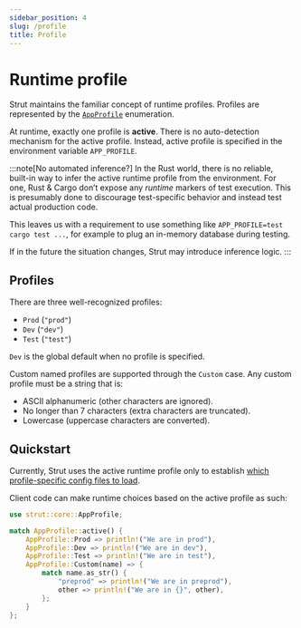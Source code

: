 ```yaml
---
sidebar_position: 4
slug: /profile
title: Profile
---
```


# Runtime profile

[docs-config-file-naming-convention]: /docs/config#file-naming-convention

[docs-rs-strut-app-profile]: https://docs.rs/strut-core/latest/strut_core/enum.AppProfile.html

Strut maintains the familiar concept of runtime profiles.
Profiles are represented by the [`AppProfile`][docs-rs-strut-app-profile] enumeration.

At runtime, exactly one profile is **active**.
There is no auto-detection mechanism for the active profile.
Instead, active profile is specified in the environment variable `APP_PROFILE`.

:::note[No automated inference?]
In the Rust world, there is no reliable, built-in way to infer the active runtime profile from the environment.
For one, Rust & Cargo don’t expose any _runtime_ markers of test execution.
This is presumably done to discourage test-specific behavior and instead test actual production code.

This leaves us with a requirement to use something like `APP_PROFILE=test cargo test ...`, for example to plug an in-memory database during testing.

If in the future the situation changes, Strut may introduce inference logic.
:::

## Profiles

There are three well-recognized profiles:

- `Prod` (`"prod"`)
- `Dev` (`"dev"`)
- `Test` (`"test"`)

`Dev` is the global default when no profile is specified.

Custom named profiles are supported through the `Custom` case.
Any custom profile must be a string that is:

- ASCII alphanumeric (other characters are ignored).
- No longer than 7 characters (extra characters are truncated).
- Lowercase (uppercase characters are converted).

## Quickstart

Currently, Strut uses the active runtime profile only to establish [which profile-specific config files to load][docs-config-file-naming-convention].

Client code can make runtime choices based on the active profile as such:

```rust
use strut::core::AppProfile;

match AppProfile::active() {
    AppProfile::Prod => println!("We are in prod"),
    AppProfile::Dev => println!("We are in dev"),
    AppProfile::Test => println!("We are in test"),
    AppProfile::Custom(name) => {
        match name.as_str() {
            "preprod" => println!("We are in preprod"),
            other => println!("We are in {}", other),
        };
    }
};
```
